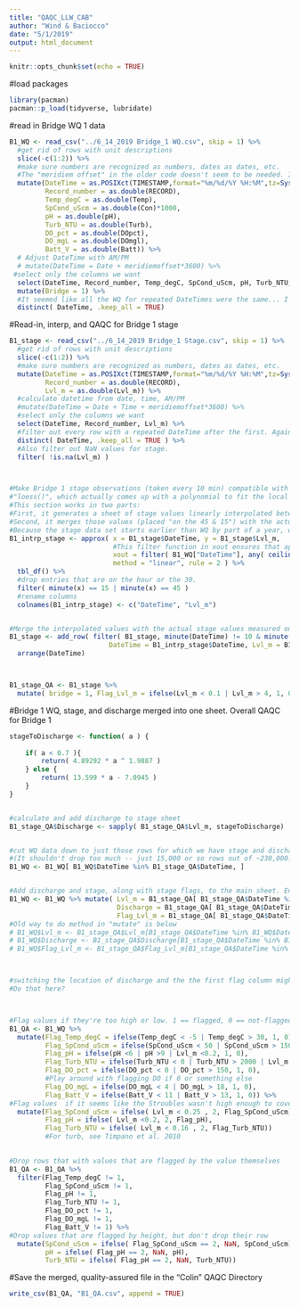 ```yaml
---
title: "QAQC_LLW_CAB"
author: "Wind & Baciocco"
date: "5/1/2019"
output: html_document
---
```



```r
knitr::opts_chunk$set(echo = TRUE)
```

#load packages
```r
library(pacman)
pacman::p_load(tidyverse, lubridate)
```


#read in Bridge WQ 1 data
```r
B1_WQ <- read_csv("../6_14_2019 Bridge_1 WQ.csv", skip = 1) %>%
  #get rid of rows with unit descriptions
  slice(-c(1:2)) %>%
  #make sure numbers are recognized as numbers, dates as dates, etc.
  #The "meridiem offset" in the older code doesn't seem to be needed. It looks like times are pulled correctly from the excel files.
  mutate(DateTime = as.POSIXct(TIMESTAMP,format="%m/%d/%Y %H:%M",tz=Sys.timezone()),
         Record_number = as.double(RECORD),
         Temp_degC = as.double(Temp),
         SpCond_uScm = as.double(Con)*1000,
         pH = as.double(pH),
         Turb_NTU = as.double(Turb),
         DO_pct = as.double(DOpct),
         DO_mgL = as.double(DOmgl),
         Batt_V = as.double(Batt)) %>%
  # Adjust DateTime with AM/PM
  # mutate(DateTime = Date + meridiemoffset*3600) %>%
 #select only the columns we want
  select(DateTime, Record_number, Temp_degC, SpCond_uScm, pH, Turb_NTU, DO_pct, DO_mgL, Batt_V) %>%
  mutate(Bridge = 1) %>%
  #It seemed like all the WQ for repeated DateTimes were the same... I thought it would be okay to drop every row with a repeated date time after the first row. (See "duplicates.R" for verification that every row with a repeated date time also has repeated WQ sensor values.)
  distinct( DateTime, .keep_all = TRUE)


```



#Read-in, interp, and QAQC for Bridge 1 stage
```r

B1_stage <- read_csv("../6_14_2019 Bridge_1 Stage.csv", skip = 1) %>%
  #get rid of rows with unit descriptions
  slice(-c(1:2)) %>%
  #make sure numbers are recognized as numbers, dates as dates, etc.
  mutate(DateTime = as.POSIXct(TIMESTAMP,format="%m/%d/%Y %H:%M",tz=Sys.timezone() ),
         Record_number = as.double(RECORD),
         Lvl_m = as.double(Lvl_m)) %>%
  #calculate datetime from date, time, AM/PM
  #mutate(DateTime = Date + Time + meridiemoffset*3600) %>%
  #select only the columns we want
  select(DateTime, Record_number, Lvl_m) %>%
  #filter out every row with a repeated DateTime after the first. Again, see "duplicates.R" for a more in-depth examination of why duplicate rows in this data.
  distinct( DateTime, .keep_all = TRUE ) %>%  
  #Also filter out NaN values for stage.
  filter( !is.na(Lvl_m) )



#Make Bridge 1 stage observations (taken every 10 min) compatible with WQ data taken every 15
#"loess()", which actually comes up with a polynomial to fit the local area, could be a possibly better, possibly slightly more accurate way to generate interpolated values.
#This section works in two parts:
#First, it generates a sheet of stage values linearly interpolated between the 10 and 20 or 40 and 50 minute marks.
#Second, it merges those values (placed "on the 45 & 15") with the actual stage values which were recorded on the hour and 30 minute marks.
#Because the stage data set starts earlier than WQ by part of a year, we only see interpolated values a bit of the way down in the merged dataset.
B1_intrp_stage <- approx( x = B1_stage$DateTime, y = B1_stage$Lvl_m,
                          #This filter function in xout ensures that approx() doesn't generalize too much. It filters B1_WQ's dates for those which fall in hours where there are actual stage values to generate a linear rule. The "unit" parameter below can be changed to make this more or less exact.
                          xout = filter( B1_WQ["DateTime"], any( ceiling_date(DateTime, unit = "hours") %in% ceiling_date(B1_stage$DateTime, unit = "hours"))) %>% pull(),
                          method = "linear", rule = 2 ) %>% 
  tbl_df() %>%
  #drop entries that are on the hour or the 30.
  filter( minute(x) == 15 | minute(x) == 45 )
  #rename columns
  colnames(B1_intrp_stage) <- c("DateTime", "Lvl_m")


#Merge the interpolated values with the actual stage values measured on the hours and the 30s, arrange the sheet, and record it.
B1_stage <- add_row( filter( B1_stage, minute(DateTime) != 10 & minute(DateTime) != 20 & minute(DateTime) != 40 & minute(DateTime) != 50 ),
                         DateTime = B1_intrp_stage$DateTime, Lvl_m = B1_intrp_stage$Lvl_m ) %>%
  arrange(DateTime)



B1_stage_QA <- B1_stage %>%
  mutate( bridge = 1, Flag_Lvl_m = ifelse(Lvl_m < 0.1 | Lvl_m > 4, 1, 0))

```



#Bridge 1 WQ, stage, and discharge merged into one sheet. Overall QAQC for Bridge 1
```r

stageToDischarge <- function( a ) {
    
    if( a < 0.7 ){
        return( 4.89292 * a ^ 1.9887 )
    } else {
        return( 13.599 * a - 7.0945 )
    }
}


#calculate and add discharge to stage sheet
B1_stage_QA$Discharge <- sapply( B1_stage_QA$Lvl_m, stageToDischarge)


#cut WQ data down to just those rows for which we have stage and discharge data
#(It shouldn't drop too much -- just 15,000 or so rows out of ~230,000.)
B1_WQ <- B1_WQ[ B1_WQ$DateTime %in% B1_stage_QA$DateTime, ]


#Add discharge and stage, along with stage flags, to the main sheet. Entries are matched by DateTime
B1_WQ <- B1_WQ %>% mutate( Lvl_m = B1_stage_QA[ B1_stage_QA$DateTime %in% B1_WQ$DateTime, ][["Lvl_m"]],
                           Discharge = B1_stage_QA[ B1_stage_QA$DateTime %in% B1_WQ$DateTime, ][["Discharge"]],
                           Flag_Lvl_m = B1_stage_QA[ B1_stage_QA$DateTime %in% B1_WQ$DateTime, ][["Flag_Lvl_m"]])
#Old way to do method in "mutate" is below
# B1_WQ$Lvl_m <- B1_stage_QA$Lvl_m[B1_stage_QA$DateTime %in% B1_WQ$DateTime]
# B1_WQ$Discharge <- B1_stage_QA$Discharge[B1_stage_QA$DateTime %in% B1_WQ$DateTime]
# B1_WQ$Flag_Lvl_m <- B1_stage_QA$Flag_Lvl_m[B1_stage_QA$DateTime %in% B1_WQ$DateTime]



#switching the location of discharge and the the first flag column might be nice.
#Do that here?



#Flag values if they're too high or low. 1 == flagged, 0 == not-flagged
B1_QA <- B1_WQ %>%
  mutate(Flag_Temp_degC = ifelse(Temp_degC < -5 | Temp_degC > 30, 1, 0),
         Flag_SpCond_uScm = ifelse(SpCond_uScm < 50 | SpCond_uScm > 1500 | Lvl_m < 0.25 , 1, 0),
         Flag_pH = ifelse(pH <6 | pH >9 | Lvl_m <0.2, 1, 0),
         Flag_Turb_NTU = ifelse(Turb_NTU < 0 | Turb_NTU > 2000 | Lvl_m < 0.16 , 1, 0), #Timpano et al. 2010
         Flag_DO_pct = ifelse(DO_pct < 0 | DO_pct > 150, 1, 0),
         #Play around with flagging DO if 0 or something else
         Flag_DO_mgL = ifelse(DO_mgL < 4 | DO_mgL > 18, 1, 0),
         Flag_Batt_V = ifelse(Batt_V < 11 | Batt_V > 13, 1, 0)) %>%
#Flag values  if it seems like the Stroubles wasn't high enough to cover the sensor on the sonde.
  mutate(Flag_SpCond_uScm = ifelse( Lvl_m < 0.25 , 2, Flag_SpCond_uScm),
         Flag_pH = ifelse( Lvl_m <0.2, 2, Flag_pH),
         Flag_Turb_NTU = ifelse( Lvl_m < 0.16 , 2, Flag_Turb_NTU))
         #For turb, see Timpano et al. 2010
  

#Drop rows that with values that are flagged by the value themselves
B1_QA <- B1_QA %>%
  filter(Flag_Temp_degC != 1,
         Flag_SpCond_uScm != 1,
         Flag_pH != 1,
         Flag_Turb_NTU != 1,
         Flag_DO_pct != 1,
         Flag_DO_mgL != 1,
         Flag_Batt_V != 1) %>%
#Drop values that are flagged by height, but don't drop their row
  mutate(SpCond_uScm = ifelse( Flag_SpCond_uScm == 2, NaN, SpCond_uScm),
         pH = ifelse( Flag_pH == 2, NaN, pH),
         Turb_NTU = ifelse( Flag_pH == 2, NaN, Turb_NTU))

```


#Save the merged, quality-assured file in the "Colin" QAQC Directory
```r
write_csv(B1_QA, "B1_QA.csv", append = TRUE)
```